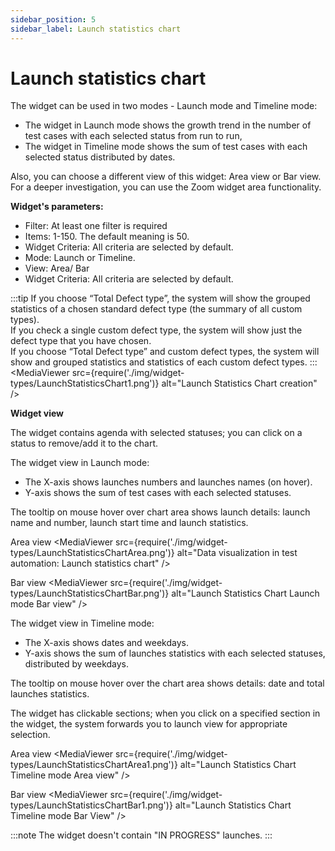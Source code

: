 ```yaml
---
sidebar_position: 5
sidebar_label: Launch statistics chart
---
```


# Launch statistics chart

The widget can be used in two modes - Launch mode and Timeline mode:

- The widget in Launch mode shows the growth trend in the number of test cases with each selected status from run to run,
- The widget in Timeline mode shows the sum of test cases with each selected status distributed by dates.

Also, you can choose a different view of this widget:  Area view or Bar view.
For a deeper investigation, you can use the Zoom widget area functionality.

**Widget's parameters:**

- Filter: At least one filter is required
- Items: 1-150. The default meaning is 50.
- Widget Criteria: All criteria are selected by default.
- Mode: Launch or Timeline.
- View: Area/ Bar
- Widget Criteria: All criteria are selected by default.

:::tip
If you choose “Total Defect type”, the system will show the grouped statistics of a chosen standard defect type (the summary of all custom types).<br />
If you check a single custom defect type, the system will show just the defect type that you have chosen.<br />
If you choose “Total Defect type” and custom defect types, the system will show and grouped statistics and statistics of each custom defect types.
:::
<MediaViewer src={require('./img/widget-types/LaunchStatisticsChart1.png')} alt="Launch Statistics Chart creation" />

**Widget view**

The widget contains agenda with selected statuses; you can click on a status to remove/add it to the chart.

The widget view in Launch mode:

- The X-axis shows launches numbers and launches names (on hover).
- Y-axis shows the sum of test cases with each selected statuses.

The tooltip on mouse hover over chart area shows launch details: launch name and number, launch start time and launch statistics.

Area view
<MediaViewer src={require('./img/widget-types/LaunchStatisticsChartArea.png')} alt="Data visualization in test automation: Launch statistics chart" />

Bar view
<MediaViewer src={require('./img/widget-types/LaunchStatisticsChartBar.png')} alt="Launch Statistics Chart Launch mode Bar view" />

The widget view in Timeline mode:

- The X-axis shows dates and weekdays.
- Y-axis shows the sum of launches statistics with each selected statuses, distributed by weekdays.

The tooltip on mouse hover over the chart area shows details: date and total launches statistics.

The widget has clickable sections; when you click on a specified section in the widget, the system forwards you to launch view for appropriate selection.

Area view
<MediaViewer src={require('./img/widget-types/LaunchStatisticsChartArea1.png')} alt="Launch Statistics Chart Timeline mode Area view" />

Bar view
<MediaViewer src={require('./img/widget-types/LaunchStatisticsChartBar1.png')} alt="Launch Statistics Chart Timeline mode Bar View" />

:::note
The widget doesn't contain "IN PROGRESS" launches.
:::
